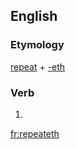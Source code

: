 ==English==

===Etymology===
[[repeat]] + [[-eth]]

===Verb===
{{infl|en|verb form}}

# {{archaic third-person singular of|repeat}}

[[fr:repeateth]]